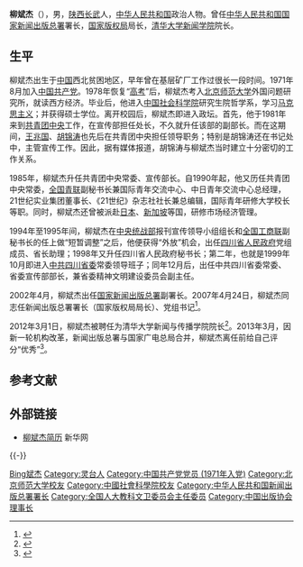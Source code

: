 '''柳斌杰'''（{{bd|1948年|9月|CatIdx=Liu,柳斌杰}}），男，[[陕西省|陕西]][[长武县|长武]]人，[[中华人民共和国|中华人民共和国]]政治人物。曾任[[中华人民共和国国家新闻出版总署|中华人民共和国国家新闻出版总署]]署长，[[国家版权局|国家版权局]]局长，[[清华大学新闻学院|清华大学新闻学院]]院长。

== 生平 ==
柳斌杰出生于[[中华人民共和国|中国]]西北贫困地区，早年曾在基层矿厂工作过很长一段时间。1971年8月加入[[中国共产党|中国共产党]]。1978年恢复“[[高考|高考]]”后，柳斌杰考入[[北京师范大学|北京师范大学]]外国问题研究所，就读西方经济。毕业后，他进入[[中国社会科学院|中国社会科学院]]研究生院哲学系，学习[[马克思主义|马克思主义]]；并获得硕士学位。离开校园后，柳斌杰即进入政坛。首先，他于1981年来到[[中国共产主义青年团中央委员会|共青团中央]]工作，在宣传部担任处长，不久就升任该部的副部长。而在这期间，[[王兆国|王兆国]]、[[胡锦涛|胡锦涛]]也先后在共青团中央担任领导职务；特别是胡锦涛还在书记处中，主管宣传工作。因此，据有媒体报道，胡锦涛与柳斌杰当时建立十分密切的工作关系。

1985年，柳斌杰升任共青团中央常委、宣传部长。自1990年起，他又历任共青团中央常委，[[中华全国青年联合会|全国青联]]副秘书长兼国际青年交流中心、中日青年交流中心总经理，21世纪实业集团董事长、《21世纪》杂志社社长兼总编辑，国际青年研修大学校长等职。同时，柳斌杰还曾被派赴[[日本|日本]]、[[新加坡|新加坡]]等国，研修市场经济管理。

1994年至1995年间，柳斌杰在[[中共中央统战部|中央统战部]]报刊宣传领导小组组长和[[中华全国工商业联合会|全国工商联]]副秘书长的任上做“短暂调整”之后，他便获得“外放”机会，出任[[四川省人民政府|四川省人民政府]]党组成员、省长助理；1998年又升任四川省人民政府秘书长；第二年，也就是1999年10月即进入[[中共四川省委|中共四川省委]]常委领导班子；同年12月后，出任中共四川省委常委、省委宣传部部长，兼省委精神文明建设委员会副主任。

2002年4月，柳斌杰出任[[国家新闻出版总署|国家新闻出版总署]]副署长。2007年4月24日，柳斌杰同志任新闻出版总署署长（国家版权局局长）、党组书记<ref>{{Cite web|title=柳斌杰接替龙新民出任新闻出版总署署长|url=http://news.xinhuanet.com/politics/2007-04/24/content_6020187.htm|accessdate=|work=新華網|archive-date=2014-08-11|archive-url=https://web.archive.org/web/20140811163827/http://news.xinhuanet.com/politics/2007-04/24/content_6020187.htm|dead-url=no}}</ref>。

2012年3月1日，柳斌杰被聘任为清华大学新闻与传播学院院长<ref>{{Cite web|title=柳斌杰任清华大学新闻与传播学院院长|url=http://news.tsinghua.edu.cn/publish/news/4205/2012/20120302170149207705407/20120302170149207705407_.html|accessdate=|work=清华大学新闻网|archiveurl=https://web.archive.org/web/20160304203331/http://news.tsinghua.edu.cn/publish/news/4205/2012/20120302170149207705407/20120302170149207705407_.html|archivedate=2016-03-04|dead-url=no}}</ref>。2013年3月，因新一轮机构改革，新闻出版总署与国家广电总局合并，柳斌杰离任前给自己评分“优秀”<ref>{{cite news|title=独家约访末任版署署长：给自己评分“优秀”|url=http://news.163.com/13/0313/09/8PR9GRSH0001124J.html|accessdate=2013-03-13|newspaper=新华社|archive-url=https://web.archive.org/web/20130316015253/http://news.163.com/13/0313/09/8PR9GRSH0001124J.html|archive-date=2013-03-16|dead-url=yes}}</ref>。

== 参考文献 ==
{{Reflist}}

== 外部链接 ==
* [http://news.xinhuanet.com/ziliao/2007-04/25/content_6024270.htm 柳斌杰简历] {{Wayback|url=http://news.xinhuanet.com/ziliao/2007-04/25/content_6024270.htm |date=20130603100548 }} 新华网

{{-}}
{{start box}}
{{s-gov}}
{{s-before|[[龙新民|龙新民]]}}
{{s-title|[[中华人民共和国国家新闻出版总署|中华人民共和国国家新闻出版总署]]署长|2007年4月－2013年3月}}
{{s-after|[[蔡赴朝|蔡赴朝]]|[[国家新闻出版广电总局|国家新闻出版广电总局]]局长}}
{{end box}}

{{党政干部曾有团系统经历者}}
{{团中央部门负责人}}
{{Navboxes 
| title  = 柳斌杰在[[中华全国青年联合会|中华全国青年联合会]]的职务
| list1  =
{{中华全国青年联合会第七届委员会}}
}}
{{Navboxes
| title  = 柳斌杰在[[中国出版协会|中国出版协会]]的职务
| list1  =
{{中国出版协会第六届理事会}}
}}

{{Authority control}}
{{DEFAULTSORT:Liu柳}}
[[Category:柳姓|Bing斌杰]]
[[Category:灵台人|Category:灵台人]]
[[Category:中国共产党党员_(1971年入党)|Category:中国共产党党员 (1971年入党)]]
[[Category:北京师范大学校友|Category:北京师范大学校友]]
[[Category:中國社會科學院校友|Category:中國社會科學院校友]]
[[Category:中华人民共和国新闻出版总署署长|Category:中华人民共和国新闻出版总署署长]]
[[Category:全国人大教科文卫委员会主任委员|Category:全国人大教科文卫委员会主任委员]]
[[Category:中国出版协会理事长|Category:中国出版协会理事长]]